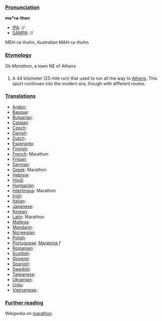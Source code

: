 ===[[Pronunciation]]===

'''ma*ra-thon'''
*[[IPA]]: //
*[[SAMPA]]: //
MEH-ra-thohn, ''Australian'' MAH-ra-thohn
===[[Etymology]]===

Gk ''Marathon'', a town NE of Athens
===[[]]===

#A 44 kilometer (25 mile run) that used to run all the way to [[Athens]].  This sport continues into the modern era, though with different routes.
===[[Translations]]===

*[[Arabic]]:
*[[Basque]]:
*[[Bulgarian]]:
*[[Catalan]]:
*[[Czech]]:
*[[Danish]]:
*[[Dutch]]:
*[[Esperanto]]:
*[[Finnish]]:
*[[French]]: Marathon
*[[Frisian]]:
*[[German]]: 
*[[Greek]]: Marathon
*[[Hebrew]]:
*[[Hindi]]:
*[[Hungarian]]:
*[[Interlingua]]: Marathon
*[[Irish]]:
*[[Italian]]:
*[[Japanese]]:
*[[Korean]]:
*[[Latin]]: Marathon
*[[Maltese]]:
*[[Mandarin]]:
*[[Norwegian]]:
*[[Polish]]:
*[[Portuguese]]: [[Maratona]] ''f''
*[[Romanian]]:
*[[Scottish]]:
*[[Slovene]]:
*[[Spanish]]:
*[[Swedish]]:
*[[Taiwanese]]:
*[[Ukrainian]]:
*[[Urdu]]:
*[[Vietnamese]]:
===[[Further reading]]===

Wikipedia on [[en:Marathon|marathon]]